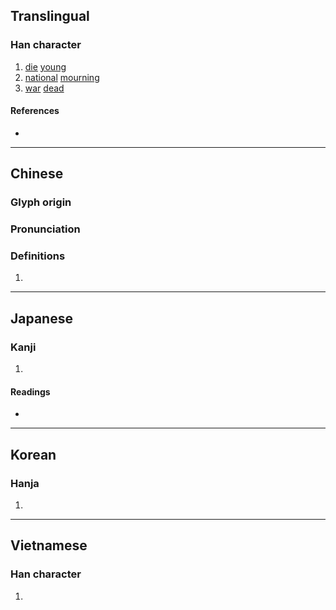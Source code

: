 {{also|殇}}
{{character info/new}}
==Translingual==

===Han character===
{{Han char|rn=78|rad=歹|as=11|sn=15|four=18227|canj=MNOAH|ids=⿰歹𬀷}}

# [[die]] [[young]]
# [[national]] [[mourning]]
# [[war]] [[dead]]

====References====
* {{Han ref|kx=0583.060|dkj=16557|dj=0975.380|hdz=21393.070|uh=6BA4|ud=27556|bh=BCDC|bd=48348}}

----

==Chinese==
{{zh-forms|s=殇}}

===Glyph origin===
{{Han etym}}

===Pronunciation===
{{zh-pron
|m=shāng
|c=soeng1
|h=pfs=
|md=
|mn=siong
|w=
|mc=y
|oc=y
|cat=
}}

===Definitions===
{{zh-hanzi}}

# {{rfdef|lang=zh}}

----

==Japanese==

===Kanji===
{{ja-kanji|grade=|rs=歹11}}

# {{defn|lang=ja|sort=歹11}}

====Readings====
* {{ja-readings|on=[[しょう]] (shō)|kun=[[わかじに]] (wakajini)}}

----

==Korean==

===Hanja===
{{ko-hanja|hangeul=상|eumhun=|rv=sang|mr=sang|y=sang}}

# {{defn|lang=ko|sort=歹11}}

----

==Vietnamese==

===Han character===
{{vi-readings|rs=歹11|hanviet=thương}}

# {{defn|vi|sort=歹11}}

{{cln|vi|Han tu}}